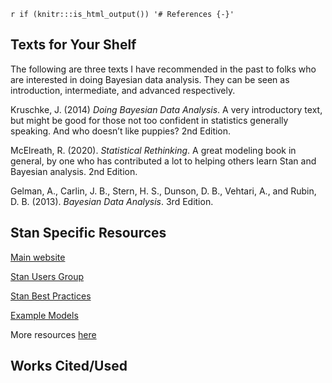 `r if (knitr:::is_html_output()) '# References {-}'`

## Texts for Your Shelf


The following are three texts I have recommended in the past to folks who are interested in doing Bayesian data analysis. They can be seen as introduction, intermediate, and advanced respectively.

Kruschke, J. (2014) *Doing Bayesian Data Analysis*. A very introductory text, but might be good for those not too confident in statistics generally speaking. And who doesn't like puppies? 2nd Edition.

McElreath, R. (2020). *Statistical Rethinking*.  A great modeling book in general, by one who has contributed a lot to helping others learn Stan and Bayesian analysis. 2nd Edition.

Gelman, A., Carlin, J. B., Stern, H. S., Dunson, D. B., Vehtari, A., and Rubin, D. B. (2013). *Bayesian Data Analysis*. 3rd Edition.


## Stan Specific Resources

[Main website](http://mc-stan.org/)

[Stan Users Group](http://discourse.mc-stan.org/)

[Stan Best Practices](https://github.com/stan-dev/stan/wiki/Stan-Best-Practices)

[Example Models](https://github.com/stan-dev/example-models)


More resources [here](https://mc-stan.org/users/documentation/)


<!-- ## Other -->

<!-- Statisticat, LLC. [*Bayesian Inference*](https://cran.r-project.org/web/packages/LaplacesDemon/vignettes/BayesianInference.pdf). A quick overview from the original author of the <span class="pack">LaplacesDemon</span> package. -->


## Works Cited/Used
